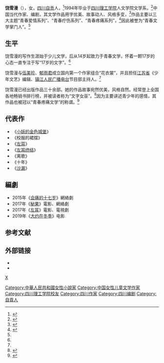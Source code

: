 {{inappropriate tone|time=2019-02-20T08:19:23+00:00}}
{{Infobox writer <!-- see Template:Infobox writer -->
| 图像     = 
| 图像说明 = 
| 姓名     = 饶雪漫
| 出生     = {{birth date and age|1972|12|11}} 
| 出生地点 = {{CHN}}[[四川省|四川省]][[自贡市|自贡市]]
| 逝世     = <!--卒年在前生年在后{{death date and age|YYYY|MM|DD|YYYY|MM|DD}} 或{{Death year and age| }}-->
| 逝世地点 = 
| 居处     = [[江苏省|江苏省]][[镇江市|镇江市]]
| 职业     = 作家
| 国籍     = {{PRC}}
| 种族     = 汉族
| 母校     = [[四川理工学院|四川理工学院]]
| 创作时期 = 1986年至今
| 体裁     = 小说
| 主题     = 青春文学
| 文学运动 = 
| 親屬 = [[饒雪莉|饒雪莉]]（妹妹）
| 代表作   = 《左耳》三部曲<br>《离歌》三部曲<br>《沙漏》三部曲
| 奖项     = <!--  {{Awards|award= |year= |title= }} -->
| 官方网站 = <!--  {{URL|website}} -->
| 签名     =  <!--不需要加[[file:|128px]] -->
}}
'''饶雪漫'''（{{bd|1972年|12月11日|catidx=Rao饒}}），女，[[四川省|四川]][[自贡市|自贡]]人，<ref>{{cite web | title =饶雪漫 | url =http://www.mingboke.com/mingren/wenhua/r/2009-05-13/1091.html | date =2009-05-13 | accessdate =2009-06-26}}</ref>1994年毕业于[[四川理工学院|四川理工学院]]人文学院文学系，<ref name="multiple3">{{cite web|url=http://www.erenwu.com/Info/Culture/201107/raoxueman.html|title=《饶雪漫个人资料 职业写手饶雪漫简介》|accessdate=2012-03-28|work=时代人物网|deadurl=yes|archiveurl=https://web.archive.org/web/20120515082639/http://www.erenwu.com/Info/Culture/201107/raoxueman.html|archivedate=2012-05-15}}</ref>中国当代作家、编剧，其文学作品用字优美、故事动人、风格多变，<ref>{{cite web |url=http://book.sina.com.cn/nzt/youth/lit/mlige/4.shtml|title=《作者饶雪漫介绍》|date=2008-04-17|work=新浪|accessdate=2012-03-28}}</ref>作品主要以三大主题“青春爱情系列”、“青春疗伤系列”、“青春疼痛系列”，<ref name="multiple1">{{cite web|url=http://roll.sohu.com/20110314/n304274790.shtml|title=《饶雪漫：永远写17岁的文字》|accessdate=2012-03-28|date=2011-03-14|work=搜狐|archive-date=2018-06-29|archive-url=https://web.archive.org/web/20180629022500/http://roll.sohu.com/20110314/n304274790.shtml|dead-url=no}}</ref>因此被誉为“青春文学掌门人”。<ref name="multiple1"/>

==生平==
饶雪漫的写作生涯始于少儿文学，后从14岁起致力于青春文学，怀着一颗17岁的心态一直专注于写“17岁的文字”。<ref name="multiple1"/>

饶雪漫与[[伍美珍|伍美珍]]、[[郁雨君|郁雨君]]成立国内第一个作家组合“花衣裳”，并且担任[[江苏省|江苏省]]《少年文艺》编辑、[[镇江人民广播电台|镇江人民广播电台]]节目部主持人。<ref name="multiple3"/>

饶雪漫已经出版作品三十余部。她的作品故事宛然优美，风格自然。经常登上全国各地畅销书排行榜，并被读者称为“文字女巫”。<ref>{{cite web  | work =新浪读书 | title =作者饶雪漫介绍 | url = http://book.sina.com.cn/nzt/youth/lit/mlige/4.shtml  | date =2008-04-17| accessdate=2009-06-26}}</ref>因为主要讲述青少年的感情，其作品也被冠以“青春疼痛文学”的称谓。<ref>{{Cite web |url=http://www.xooob.com/300933.html |title=饶雪漫青春疼痛系列排行榜 |access-date=2009-06-26 |archive-date=2009-08-04 |archive-url=https://web.archive.org/web/20090804191047/http://www.xooob.com/300933.html |dead-url=yes }}</ref>

==代表作==
*《[[小妖的金色城堡|小妖的金色城堡]]》
*《校服的裙摆》
*《[[左耳|左耳]]》
*《[[左耳终结|左耳终结]]》
*《离歌》
*《十年》
*《[[沙漏Ⅰ|沙漏]]》

==編劇==
*2015年《[[会痛的十七岁|会痛的十七岁]]》網絡劇
*2017年《[[秘果|秘果]]》電影、網絡劇
*2017年《[[左耳|左耳]]》電影、電視劇
*2019年《[[大约在冬季_(电影)|大约在冬季]]》电影

==参考文献==
<div class="references-small">
<references />
</div>

==外部链接==
*{{Sinaweibo|raoxueman}}
*{{Sinablog|raoxueman}}

{{饶雪漫作品}}
{{中国著名编剧作家}}
{{Normdaten}}
{{DEFAULTSORT:Rao xueman}}
[[Category:中華人民共和國女性小說家|Category:中華人民共和國女性小說家]]
[[Category:中国女性儿童文学作家|Category:中国女性儿童文学作家]]
[[Category:四川理工学院校友|Category:四川理工学院校友]]
[[Category:四川作家|Category:四川作家]]
[[Category:四川编剧|Category:四川编剧]]
[[Category:自貢人|Category:自貢人]]
[[category:饶姓|X]]